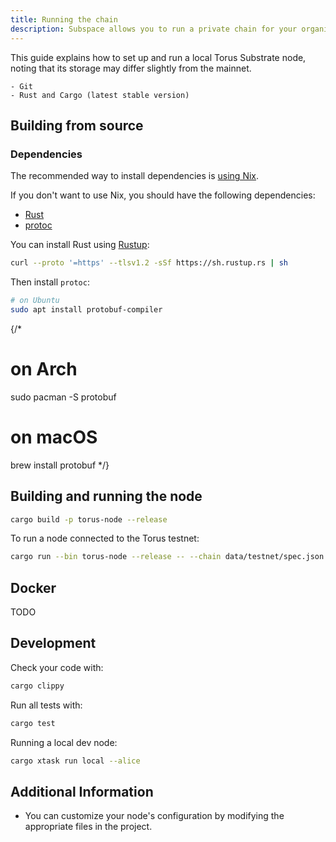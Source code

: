 ```yaml
---
title: Running the chain
description: Subspace allows you to run a private chain for your organization or project. This guide will walk you through the process of setting up a private chain.
---
```



This guide explains how to set up and run a local Torus Substrate node, noting that its storage may differ slightly from the mainnet.

<Aside title="Must Have">

    - Git
    - Rust and Cargo (latest stable version)

</Aside>

## Building from source

### Dependencies

The recommended way to install dependencies is [using Nix](https://github.com/renlabs-dev/torus-substrate/blob/main/docs/nix.md).

If you don't want to use Nix, you should have the following dependencies:

- [Rust](https://www.rust-lang.org/)
- [protoc](https://github.com/protocolbuffers/protobuf)

You can install Rust using [Rustup]:

```sh
curl --proto '=https' --tlsv1.2 -sSf https://sh.rustup.rs | sh
```

Then install `protoc`:

```sh
# on Ubuntu
sudo apt install protobuf-compiler
```

{/*
# on Arch
sudo pacman -S protobuf
# on macOS
brew install protobuf
*/}

[Rustup]: https://rustup.rs/

## Building and running the node

```sh
cargo build -p torus-node --release
```

To run a node connected to the Torus testnet:

```sh
cargo run --bin torus-node --release -- --chain data/testnet/spec.json
```

## Docker

TODO

## Development

Check your code with:

```sh
cargo clippy
```

Run all tests with:

```sh
cargo test
```

Running a local dev node:

```sh
cargo xtask run local --alice
```

## Additional Information

- You can customize your node's configuration by modifying the appropriate files in the project.
